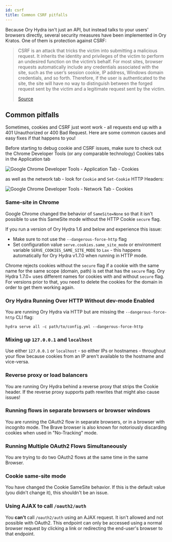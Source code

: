 ```yaml
---
id: csrf
title: Common CSRF pitfalls
---
```


Because Ory Hydra isn't just an API, but instead talks to your users' browsers directly, several security measures have been
implemented in Ory Kratos. One of them is protection against CSRF:

> CSRF is an attack that tricks the victim into submitting a malicious request. It inherits the identity and privileges of the
> victim to perform an undesired function on the victim’s behalf. For most sites, browser requests automatically include any
> credentials associated with the site, such as the user’s session cookie, IP address, Windows domain credentials, and so forth.
> Therefore, if the user is authenticated to the site, the site will have no way to distinguish between the forged request sent by
> the victim and a legitimate request sent by the victim.
>
> [Source](https://owasp.org/www-community/attacks/csrf)

## Common pitfalls

Sometimes, cookies and CSRF just wont work - all requests end up with a 401 Unauthorized or 400 Bad Request. Here are some common
causes and easy fixes if that happens to you!

Before starting to debug cookie and CSRF issues, make sure to check out the Chrome Developer Tools (or any comparable technology)
Cookies tabs in the Application tab

![Google Chrome Developer Tools - Application Tab - Cookies](../images/csrf_app_tab.png)

as well as the network tab - look for `Cookie` and `Set-Cookie` HTTP Headers:

![Google Chrome Developer Tools - Network Tab - Cookies](../images/csrf_network_tab.png)

### Same-site in Chrome

Google Chrome changed the behavior of `SameSite=None` so that it isn't possible to use this SameSite mode without the HTTP Cookie
`secure` flag.

If you run a version of Ory Hydra 1.6 and below and experience this issue:

- Make sure to not use the `--dangerous-force-http` flag
- Set configuration value `serve.cookies.same_site_mode` or environment variable `SERVE_COOKIES_SAME_SITE_MODE` to `Lax` - this
  happens automatically for Ory Hydra v1.7.0 when running in HTTP mode.

Chrome rejects cookies without the `secure` flag if a cookie with the same name for the same scope (domain, path) is set that has
the `secure` flag. Ory Hydra 1.7.0+ uses different names for cookies with and without `secure` flag. For versions prior to that,
you need to delete the cookies for the domain in order to get them working again.

### Ory Hydra Running Over HTTP Without dev-mode Enabled

You are running Ory Hydra via HTTP but are missing the `--dangerous-force-http` CLI flag:

```
hydra serve all -c path/to/config.yml --dangerous-force-http
```

### Mixing up `127.0.0.1` and `localhost`

Use either `127.0.0.1` or `localhost` - so either IPs or hostnames - throughout your flow because cookies from an IP aren't
available to the hostname and vice-versa.

### Reverse proxy or load balancers

You are running Ory Hydra behind a reverse proxy that strips the Cookie header. If the reverse proxy supports path rewrites that
might also cause issues!

### Running flows in separate browsers or browser windows

You are running the OAuth2 flow in separate browsers, or in a browser with incognito mode. The Brave browser is also known for
notoriously discarding cookies when used in "No-Tracking" mode.

### Running Multiple OAuth2 Flows Simultaneously

You are trying to do two OAuth2 flows at the same time in the same Browser.

### Cookie same-site mode

You have changed the Cookie SameSite behavior. If this is the default value (you didn't change it), this shouldn't be an issue.

### Using AJAX to call `/oauth2/auth`

You **can't** call `/oauth2/auth` using an AJAX request. It isn't allowed and not possible with OAuth2. This endpoint can only be
accessed using a normal browser request by clicking a link or redirecting the end-user's browser to that endpoint.
